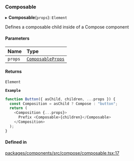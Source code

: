 ### Composable

▸ **Composable**(`props`): `Element`

Defines a composable child inside of a Compose component

#### Parameters

| Name    | Type                                               |
| :------ | :------------------------------------------------- |
| `props` | [`ComposableProps`](interfaces/ComposableProps.md) |

#### Returns

`Element`

**`Example`**

```ts
function Button({ asChild, children, ...props }) {
  const Composition = asChild ? Compose : "button";
  return (
    <Composition {...props}>
      Prefix <Composable>{children}</Composable>
    </Composition>
  );
}
```

#### Defined in

[packages/components/src/compose/composable.tsx:17](https://github.com/vtex/shoreline/blob/cc3cbcc20/packages/components/src/compose/composable.tsx#L17)
